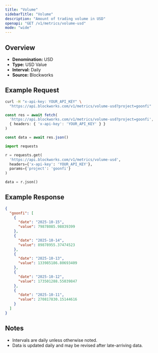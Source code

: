 ```yaml
---
title: "Volume"
sidebarTitle: "Volume"
description: "Amount of trading volume in USD"
openapi: "GET /v1/metrics/volume-usd"
mode: "wide"
---
```


## Overview

- **Denomination:** USD
- **Type:** USD Value
- **Interval:** Daily
- **Source:** Blockworks

## Example Request

<CodeGroup>

```bash cURL
curl -H "x-api-key: YOUR_API_KEY" \
  "https://api.blockworks.com/v1/metrics/volume-usd?project=goonfi"
```

```typescript TypeScript
const res = await fetch(
  'https://api.blockworks.com/v1/metrics/volume-usd?project=goonfi',
  { headers: { 'x-api-key': 'YOUR_API_KEY' } }
)

const data = await res.json()
```

```python Python
import requests

r = requests.get(
  'https://api.blockworks.com/v1/metrics/volume-usd',
  headers={'x-api-key': 'YOUR_API_KEY'},
  params={'project': 'goonfi'}
)

data = r.json()
```

</CodeGroup>

## Example Response

```json
{
  "goonfi": [
    {
      "date": "2025-10-15",
      "value": 79878085.98839399
    },
    {
      "date": "2025-10-14",
      "value": 89878955.37474523
    },
    {
      "date": "2025-10-13",
      "value": 133985186.80693409
    },
    {
      "date": "2025-10-12",
      "value": 173501288.55039847
    },
    {
      "date": "2025-10-11",
      "value": 270817830.15144616
    }
  ]
}
```

## Notes
- Intervals are daily unless otherwise noted.
- Data is updated daily and may be revised after late-arriving data.